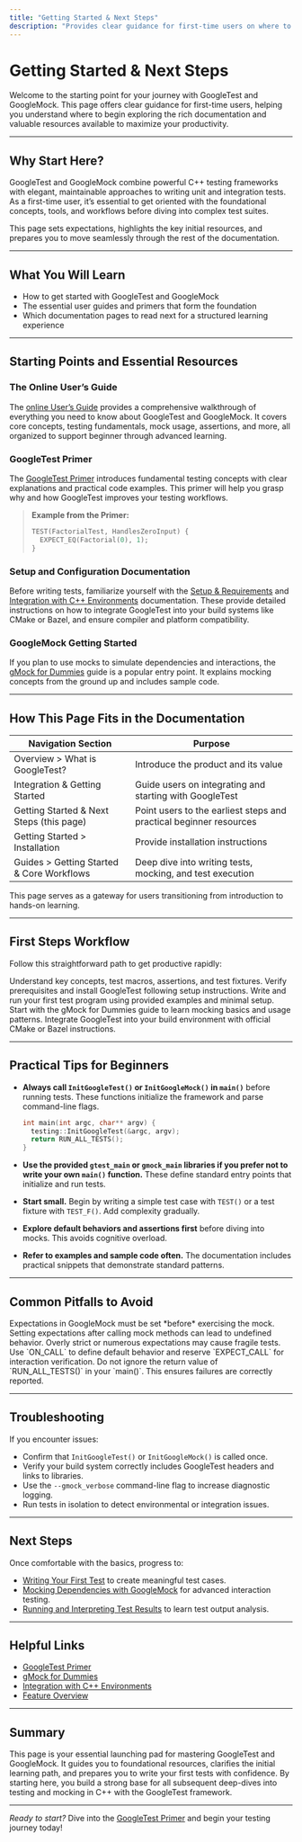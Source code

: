 ```yaml
---
title: "Getting Started & Next Steps"
description: "Provides clear guidance for first-time users on where to begin: the online User's Guide, the GoogleTest Primer, and setup documentation. Sets expectations for the rest of the documentation experience."
---
```


# Getting Started & Next Steps

Welcome to the starting point for your journey with GoogleTest and GoogleMock. This page offers clear guidance for first-time users, helping you understand where to begin exploring the rich documentation and valuable resources available to maximize your productivity.

---

## Why Start Here?

GoogleTest and GoogleMock combine powerful C++ testing frameworks with elegant, maintainable approaches to writing unit and integration tests. As a first-time user, it’s essential to get oriented with the foundational concepts, tools, and workflows before diving into complex test suites.

This page sets expectations, highlights the key initial resources, and prepares you to move seamlessly through the rest of the documentation.

---

## What You Will Learn

- How to get started with GoogleTest and GoogleMock
- The essential user guides and primers that form the foundation
- Which documentation pages to read next for a structured learning experience

---

## Starting Points and Essential Resources

### The Online User’s Guide

The [online User’s Guide](https://google.github.io/googletest/user-guide.html) provides a comprehensive walkthrough of everything you need to know about GoogleTest and GoogleMock. It covers core concepts, testing fundamentals, mock usage, assertions, and more, all organized to support beginner through advanced learning.

### GoogleTest Primer

The [GoogleTest Primer](../primer.md) introduces fundamental testing concepts with clear explanations and practical code examples. This primer will help you grasp why and how GoogleTest improves your testing workflows.

> **Example from the Primer:**
> ```cpp
> TEST(FactorialTest, HandlesZeroInput) {
>   EXPECT_EQ(Factorial(0), 1);
> }
> ```

### Setup and Configuration Documentation

Before writing tests, familiarize yourself with the [Setup & Requirements](../setup-requirements/prerequisites.md) and [Integration with C++ Environments](../integration-getting-started/integration-with-environments.mdx) documentation. These provide detailed instructions on how to integrate GoogleTest into your build systems like CMake or Bazel, and ensure compiler and platform compatibility.

### GoogleMock Getting Started

If you plan to use mocks to simulate dependencies and interactions, the [gMock for Dummies](../docs/gmock_for_dummies.md) guide is a popular entry point. It explains mocking concepts from the ground up and includes sample code.

---

## How This Page Fits in the Documentation

| Navigation Section                           | Purpose                                                           |
|---------------------------------------------|-------------------------------------------------------------------|
| Overview > What is GoogleTest?               | Introduce the product and its value                               |
| Integration & Getting Started                 | Guide users on integrating and starting with GoogleTest          |
| Getting Started & Next Steps (this page)     | Point users to the earliest steps and practical beginner resources|
| Getting Started > Installation                | Provide installation instructions                                  |
| Guides > Getting Started & Core Workflows    | Deep dive into writing tests, mocking, and test execution         |

This page serves as a gateway for users transitioning from introduction to hands-on learning.

---

## First Steps Workflow

Follow this straightforward path to get productive rapidly:

<Steps>
<Step title="Read the GoogleTest Primer">
Understand key concepts, test macros, assertions, and test fixtures.
</Step>
<Step title="Setup Your Environment">
Verify prerequisites and install GoogleTest following setup instructions.
</Step>
<Step title="Try a Simple Test">
Write and run your first test program using provided examples and minimal setup.
</Step>
<Step title="Explore Mocking with gMock">
Start with the gMock for Dummies guide to learn mocking basics and usage patterns.
</Step>
<Step title="Consult the Integration Guide">
Integrate GoogleTest into your build environment with official CMake or Bazel instructions.
</Step>
</Steps>

---

## Practical Tips for Beginners

- **Always call `InitGoogleTest()` or `InitGoogleMock()` in `main()`** before running tests. These functions initialize the framework and parse command-line flags.

  ```cpp
  int main(int argc, char** argv) {
    testing::InitGoogleTest(&argc, argv);
    return RUN_ALL_TESTS();
  }
  ```

- **Use the provided `gtest_main` or `gmock_main` libraries if you prefer not to write your own `main()` function.** These define standard entry points that initialize and run tests.

- **Start small.** Begin by writing a simple test case with `TEST()` or a test fixture with `TEST_F()`. Add complexity gradually.

- **Explore default behaviors and assertions first** before diving into mocks. This avoids cognitive overload.

- **Refer to examples and sample code often.** The documentation includes practical snippets that demonstrate standard patterns.

---

## Common Pitfalls to Avoid

<Warning>
Expectations in GoogleMock must be set *before* exercising the mock. Setting expectations after calling mock methods can lead to undefined behavior.
</Warning>

<Warning>
Overly strict or numerous expectations may cause fragile tests. Use `ON_CALL` to define default behavior and reserve `EXPECT_CALL` for interaction verification.
</Warning>

<Warning>
Do not ignore the return value of `RUN_ALL_TESTS()` in your `main()`. This ensures failures are correctly reported.
</Warning>

---

## Troubleshooting

If you encounter issues:

- Confirm that `InitGoogleTest()` or `InitGoogleMock()` is called once.
- Verify your build system correctly includes GoogleTest headers and links to libraries.
- Use the `--gmock_verbose` command-line flag to increase diagnostic logging.
- Run tests in isolation to detect environmental or integration issues.

---

## Next Steps

Once comfortable with the basics, progress to:

- [Writing Your First Test](../first-use/writing-first-test.md) to create meaningful test cases.
- [Mocking Dependencies with GoogleMock](../getting_started_core_workflows/mocking_dependencies.md) for advanced interaction testing.
- [Running and Interpreting Test Results](../first-use/running-tests.md) to learn test output analysis.

---

## Helpful Links

- [GoogleTest Primer](../primer.md)
- [gMock for Dummies](../docs/gmock_for_dummies.md)
- [Integration with C++ Environments](../integration-getting-started/integration-with-environments.mdx)
- [Feature Overview](../core-architecture-concepts/feature-overview.mdx)

---

## Summary

This page is your essential launching pad for mastering GoogleTest and GoogleMock. It guides you to foundational resources, clarifies the initial learning path, and prepares you to write your first tests with confidence. By starting here, you build a strong base for all subsequent deep-dives into testing and mocking in C++ with the GoogleTest framework.

---

*Ready to start?* Dive into the [GoogleTest Primer](../primer.md) and begin your testing journey today!
